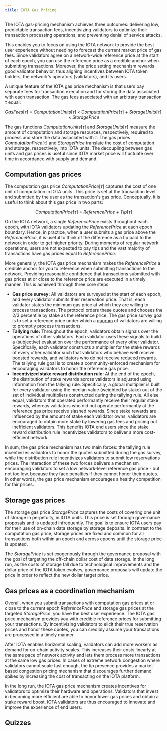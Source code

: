 ```yaml
---
title: IOTA Gas Pricing
---
```



The IOTA gas-pricing mechanism achieves three outcomes: delivering low, predictable transaction fees, incentivizing validators to optimize their transaction processing operations, and preventing denial of service attacks.

This enables you to focus on using the IOTA network to provide the best user experience without needing to forecast the current market price of gas fees. Since validators agree on a network-wide reference price at the start of each epoch, you can use the reference price as a credible anchor when submitting transactions. Moreover, the price setting mechanism rewards good validator behavior, thus aligning incentives between IOTA token holders, the network's operators (validators), and its users.

A unique feature of the IOTA gas price mechanism is that users pay separate fees for transaction execution and for storing the data associated with each transaction. The gas fees associated with an arbitrary transaction $\tau$ equal:

$$
GasFees[\tau] \ = \ ComputationUnits[\tau] \times ComputationPrice[\tau] \ + \ StorageUnits[\tau] \times StoragePrice
$$

The gas functions $ComputationUnits[\tau]$ and $StorageUnits[\tau]$ measure the amount of computation and storage resources, respectively, required to process and store the data associated with $\tau$. The gas prices $ComputationPrice[\tau]$ and $StoragePrice$ translate the cost of computation and storage, respectively, into IOTA units. The decoupling between gas units and gas prices is useful since IOTA market price will fluctuate over time in accordance with supply and demand.

## Computation gas prices

The computation gas price $ComputationPrice[\tau]$ captures the cost of one unit of computation in IOTA units. This price is set at the transaction level and submitted by the user as the transaction's gas price. Conceptually, it is useful to think about this gas price in two parts:

$$
ComputationPrice[\tau] \ = \ ReferencePrice \ + \ Tip[\tau]
$$

On the IOTA network, a single $ReferencePrice$ exists throughout each epoch, with IOTA validators updating the $ReferencePrice$ at each epoch boundary. Hence, in practice, when a user submits a gas price above the $ReferencePrice$, it is useful to think of the difference as a tip paid to the network in order to get higher priority. During moments of regular network operations, users are not expected to pay tips and the vast majority of transactions have gas prices equal to $ReferencePrice$.

More generally, the IOTA gas price mechanism makes the $ReferencePrice$ a credible anchor for you to reference when submitting transactions to the network. Providing reasonable confidence that transactions submitted with gas prices at or close to the reference price are executed in a timely manner. This is achieved through three core steps:

- **Gas price survey:** All validators are surveyed at the start of each epoch, and every validator submits their reservation price. That is, each validator states the minimum gas price at which they are willing to process transactions. The protocol orders these quotes and chooses the 2/3 percentile by stake as the reference price. The gas price survey goal is to set a reference price under which a [quorum](../../operator/validator-committee.mdx#quorums) of validators are willing to promptly process transactions.
- **Tallying rule:** Throughout the epoch, validators obtain signals over the operations of other validators. Each validator uses these signals to build a (subjective) evaluation over the performance of every other validator. Specifically, each validator constructs a multiplier for the stake rewards of every other validator such that validators who behave well receive boosted rewards, and validators who do not receive reduced rewards. The tallying rule goal is to create a community-enforced mechanism for encouraging validators to honor the reference gas price.
- **Incentivized stake reward distribution rule:** At the end of the epoch, the distribution of stake rewards across validators is adjusted using information from the tallying rule. Specifically, a global multiplier is built for every validator using the median value (weighted by stake) out of the set of individual multipliers constructed during the tallying rule. All else equal, validators that operated performantly receive their regular stake rewards, whereas validators who did not operate performantly at the reference gas price receive slashed rewards. Since stake rewards are influenced by the amount of stake each validator owns, validators are encouraged to obtain more stake by lowering gas fees and pricing out inefficient validators. This benefits IOTA end users since the stake reward distribution rule incentivizes validators to deliver a more cost-efficient network.

In sum, the gas price mechanism has two main forces: the tallying rule incentivizes validators to honor the quotes submitted during the gas survey, while the distribution rule incentivizes validators to submit low reservations prices. The interaction of these two forces delivers a mechanism encouraging validators to set a low network-level reference gas price - but not too low, because they face penalties if they cannot honor their quotes. In other words, the gas price mechanism encourages a healthy competition for fair prices.

## Storage gas prices

The storage gas price $StoragePrice$ captures the costs of covering one unit of storage in perpetuity, in IOTA units. This price is set through governance proposals and is updated infrequently. The goal is to ensure IOTA users pay for their use of on-chain data storage by storage deposits. In contrast to the computation gas price, storage prices are fixed and common for all transactions both within an epoch and across epochs until the storage price is updated.

The $StoragePrice$ is set exogenously through the governance proposal with the goal of targeting the off-chain dollar cost of data storage. In the long run, as the costs of storage fall due to technological improvements and the dollar price of the IOTA token evolves, governance proposals will update the price in order to reflect the new dollar target price.

## Gas prices as a coordination mechanism

Overall, when you submit transactions with computation gas prices at or close to the current epoch $ReferencePrice$ and storage gas prices at the targeted $StoragePrice$, you have the best user experience. The IOTA gas price mechanism provides you with credible reference prices for submitting your transactions. By incentivizing validators to elicit their true reservation prices and honor these quotes, you can credibly assume your transactions are processed in a timely manner.

After IOTA enables horizontal scaling, validators can add more workers as demand for on-chain activity scales. This increases their costs linearly at the same pace of network activity and lets them process more transactions at the same low gas prices. In cases of extreme network congestion where validators cannot scale fast enough, the tip presence provides a market-based congestion pricing mechanism that discourages further demand spikes by increasing the cost of transacting on the IOTA platform.

In the long run, the IOTA gas price mechanism creates incentives for validators to optimize their hardware and operations. Validators that invest in becoming more efficient are able to honor lower gas prices and obtain a stake reward boost. IOTA validators are thus encouraged to innovate and improve the experience of end users.

## Quizzes
<Quiz questions={questions} />